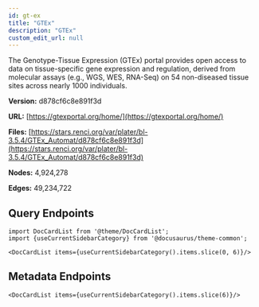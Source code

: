 ```yaml
---
id: gt-ex
title: "GTEx"
description: "GTEx"
custom_edit_url: null
---
```





The Genotype-Tissue Expression (GTEx) portal provides open access to data on tissue-specific gene expression and regulation, derived from molecular assays (e.g., WGS, WES, RNA-Seq) on 54 non-diseased tissue sites across nearly 1000 individuals.

**Version:** d878cf6c8e891f3d

**URL:** [https://gtexportal.org/home/](https://gtexportal.org/home/)

**Files:** [https://stars.renci.org/var/plater/bl-3.5.4/GTEx_Automat/d878cf6c8e891f3d](https://stars.renci.org/var/plater/bl-3.5.4/GTEx_Automat/d878cf6c8e891f3d)

**Nodes:** 4,924,278

**Edges:** 49,234,722





## Query Endpoints
```mdx-code-block
import DocCardList from '@theme/DocCardList';
import {useCurrentSidebarCategory} from '@docusaurus/theme-common';

<DocCardList items={useCurrentSidebarCategory().items.slice(0, 6)}/>
```

## Metadata Endpoints    
```mdx-code-block
<DocCardList items={useCurrentSidebarCategory().items.slice(6)}/>
```
      